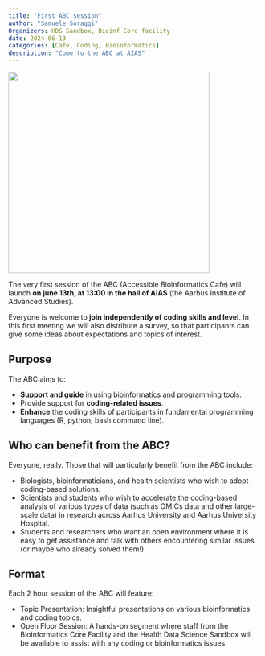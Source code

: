 ```yaml
---
title: "First ABC session"
author: "Samuele Soraggi"
Organizers: HDS Sandbox, Bioinf Core facility
date: 2024-06-13
categories: [Cafe, Coding, Bioinformatics]
description: "Come to the ABC at AIAS"
---
```


![](../../img/news/number1.png){fig-align="center" width=400px}

The very first session of the ABC (Accessible Bioinformatics Cafe) will launch **on june 13th, at 13:00 in the hall of AIAS** (the Aarhus Institute of Advanced Studies).

Everyone is welcome to **join independently of coding skills and level**. In this first meeting we will also distribute a survey, so that participants can give some ideas about expectations and topics of interest.

## Purpose
 
The ABC aims to:

- **Support and guide** in  using bioinformatics and programming tools.
- Provide support for **coding-related issues**.
- **Enhance** the coding skills of participants in fundamental programming languages (R, python, bash command line).
 
## Who can benefit from the ABC?
 
Everyone, really. Those that will particularly benefit from the ABC include:

- Biologists, bioinformaticians, and health scientists who wish to adopt coding-based solutions.
- Scientists and students who wish to accelerate the coding-based analysis of various types of data (such as OMICs data and other large-scale data) in research across Aarhus University and Aarhus University Hospital.
- Students and researchers who want an open environment where it is easy to get assistance and talk with others encountering similar issues (or maybe who already solved them!)

## Format
 
Each 2 hour session of the ABC will feature:

- Topic Presentation: Insightful presentations on various bioinformatics and coding topics.
- Open Floor Session: A hands-on segment where staff from the Bioinformatics Core Facility and the Health Data Science Sandbox will be available to assist with any coding or bioinformatics issues.